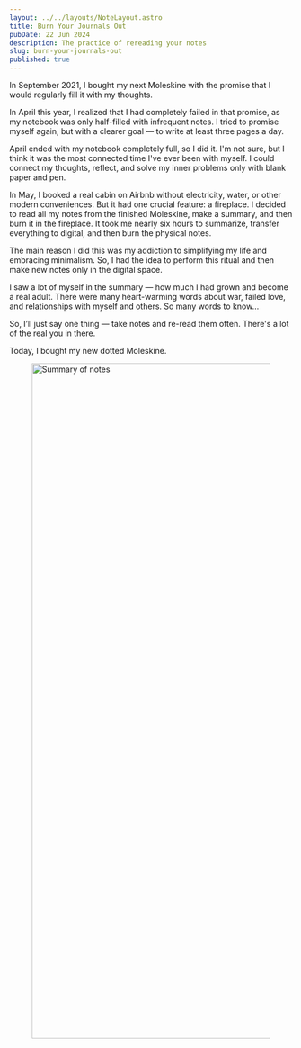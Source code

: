 ```yaml
---
layout: ../../layouts/NoteLayout.astro
title: Burn Your Journals Out
pubDate: 22 Jun 2024
description: The practice of rereading your notes
slug: burn-your-journals-out
published: true
---
```


In September 2021, I bought my next Moleskine with the promise that I would regularly fill it with my thoughts.

In April this year, I realized that I had completely failed in that promise, as my notebook was only half-filled with infrequent notes. I tried to promise myself again, but with a clearer goal — to write at least three pages a day.

April ended with my notebook completely full, so I did it. I'm not sure, but I think it was the most connected time I've ever been with myself. I could connect my thoughts, reflect, and solve my inner problems only with blank paper and pen.

In May, I booked a real cabin on Airbnb without electricity, water, or other modern conveniences. But it had one crucial feature: a fireplace. I decided to read all my notes from the finished Moleskine, make a summary, and then burn it in the fireplace. It took me nearly six hours to summarize, transfer everything to digital, and then burn the physical notes.

The main reason I did this was my addiction to simplifying my life and embracing minimalism. So, I had the idea to perform this ritual and then make new notes only in the digital space.

I saw a lot of myself in the summary — how much I had grown and become a real adult. There were many heart-warming words about war, failed love, and relationships with myself and others. So many words to know...

So, I’ll just say one thing — take notes and re-read them often. There's a lot of the real you in there.

Today, I bought my new dotted Moleskine.

<figure>
  <Image src={summary} alt="Summary of notes" width="1200" />
</figure>
